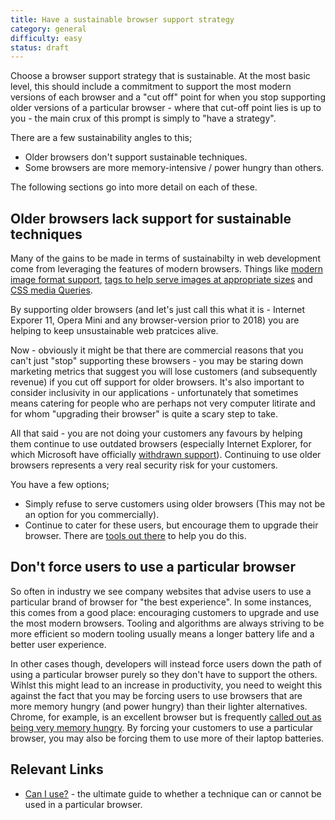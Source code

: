 ```yaml
---
title: Have a sustainable browser support strategy
category: general
difficulty: easy
status: draft
---
```


Choose a browser support strategy that is sustainable. At the most basic level, this should include a commitment to support the most modern versions of each browser and a "cut off" point for when you stop supporting older versions of a particular browser - where that cut-off point lies is up to you - the main crux of this prompt is simply to "have a strategy".

There are a few sustainability angles to this;

- Older browsers don't support sustainable techniques.
- Some browsers are more memory-intensive / power hungry than others.

The following sections go into more detail on each of these.

## Older browsers lack support for sustainable techniques

Many of the gains to be made in terms of sustainabilty in web development come from leveraging the features of modern browsers. Things like [modern image format support](https://caniuse.com/webp), [tags to help serve images at appropriate sizes](https://developer.mozilla.org/en-US/docs/Web/HTML/Element/picture) and [CSS media Queries](https://caniuse.com/css-mediaqueries).

By supporting older browsers (and let's just call this what it is - Internet Exporer 11, Opera Mini and any browser-version prior to 2018) you are helping to keep unsustainable web pratcices alive.

Now - obviously it might be that there are commercial reasons that you can't just "stop" supporting these browsers - you may be staring down marketing metrics that suggest you will lose customers (and subsequently revenue) if you cut off support for older browsers. It's also important to consider inclusivity in our applications - unfortunately that sometimes means catering for people who are perhaps not very computer litirate and for whom "upgrading their browser" is quite a scary step to take.

All that said - you are not doing your customers any favours by helping them continue to use outdated browsers (especially Internet Explorer, for which Microsoft have officially [withdrawn support](https://blogs.windows.com/windowsexperience/2021/05/19/the-future-of-internet-explorer-on-windows-10-is-in-microsoft-edge/)). Continuing to use older browsers represents a very real security risk for your customers.

You have a few options;

- Simply refuse to serve customers using older browsers (This may not be an option for you commercially).
- Continue to cater for these users, but encourage them to upgrade their browser. There are [tools out there](https://browser-update.org/) to help you do this.

## Don't force users to use a particular browser

So often in industry we see company websites that advise users to use a particular brand of browser for "the best experience". In some instances, this comes from a good place: encouraging customers to upgrade and use the most modern browsers. Tooling and algorithms are always striving to be more efficient so modern tooling usually means a longer battery life and a better user experience.

In other cases though, developers will instead force users down the path of using a particular browser purely so they don't have to support the others. Wihlst this might lead to an increase in productivity, you need to weight this against the fact that you may be forcing users to use browsers that are more memory hungry (and power hungry) than their lighter alternatives. Chrome, for example, is an excellent browser but is frequently [called out as being very memory hungry](https://www.makeuseof.com/tag/chrome-using-much-ram-fix-right-now/). By forcing your customers to use a particular browser, you may also be forcing them to use more of their laptop batteries.

## Relevant Links

- [Can I use?](https://caniuse.com/) - the ultimate guide to whether a technique can or cannot be used in a particular browser.
